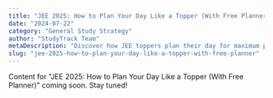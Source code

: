 ```yaml
---
title: "JEE 2025: How to Plan Your Day Like a Topper (With Free Planner)"
date: "2024-07-22"
category: "General Study Strategy"
author: "StudyTrack Team"
metaDescription: "Discover how JEE toppers plan their day for maximum productivity. Includes a free downloadable daily planner template for JEE 2025 aspirants."
slug: "jee-2025-how-to-plan-your-day-like-a-topper-with-free-planner"
---
```


Content for "JEE 2025: How to Plan Your Day Like a Topper (With Free Planner)" coming soon. Stay tuned!
